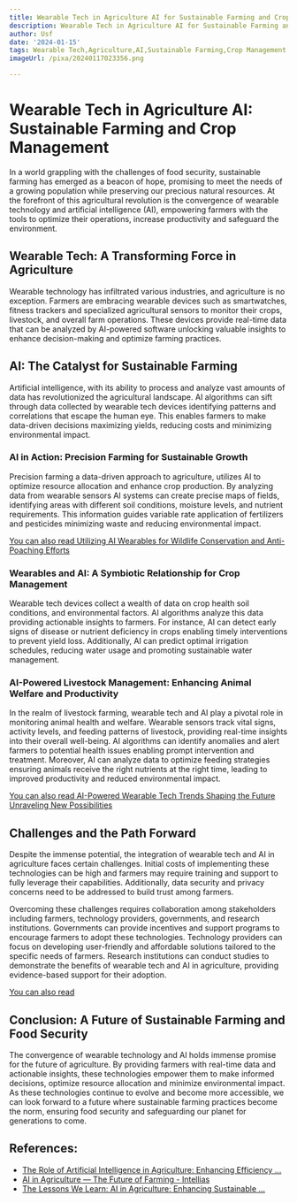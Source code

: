 ```yaml
---
title: Wearable Tech in Agriculture AI for Sustainable Farming and Crop Management
description: Wearable Tech in Agriculture AI for Sustainable Farming and Crop Management
author: Usf
date: '2024-01-15'
tags: Wearable Tech,Agriculture,AI,Sustainable Farming,Crop Management
imageUrl: /pixa/20240117023356.png

---
```

# Wearable Tech in Agriculture AI: Sustainable Farming and Crop Management

In a world  grappling with the challenges of food security, sustainable farming has emerged as a beacon  of hope, promising to  meet the needs of a  growing population while preserving our precious natural resources. At the forefront of  this agricultural revolution is  the  convergence of wearable technology and artificial intelligence (AI), empowering farmers with the tools to optimize their operations, increase productivity and safeguard the environment.

## Wearable Tech: A Transforming Force in Agriculture

Wearable technology  has infiltrated various industries, and agriculture is no exception. Farmers are embracing wearable devices such as smartwatches, fitness trackers and specialized agricultural  sensors to monitor their crops, livestock, and overall  farm operations. These devices provide real-time data that can be analyzed by  AI-powered software  unlocking valuable insights to enhance decision-making and optimize farming practices.

## AI: The Catalyst for Sustainable Farming

Artificial intelligence, with its ability  to process and analyze vast amounts  of data  has revolutionized the agricultural landscape. AI algorithms can sift through data collected by wearable tech devices identifying patterns and correlations that escape the human eye. This  enables farmers to make data-driven decisions  maximizing yields, reducing costs and minimizing environmental impact.

### AI in Action: Precision  Farming for  Sustainable  Growth

Precision farming a data-driven approach  to agriculture, utilizes AI to optimize resource  allocation and enhance crop production. By  analyzing data from wearable sensors AI systems  can create precise maps of  fields, identifying areas  with different soil conditions, moisture levels, and nutrient requirements. This information guides variable rate application of fertilizers and pesticides  minimizing waste and reducing environmental impact.

[You can also read Utilizing AI Wearables for Wildlife Conservation and Anti-Poaching Efforts](Utilizing%20AI%20Wearables%20for%20Wildlife%20Conservation%20and%20Anti-Poaching%20Efforts)


### Wearables and  AI: A Symbiotic Relationship  for Crop Management

Wearable tech devices collect a wealth of data on crop health soil conditions, and environmental factors. AI algorithms analyze this data providing actionable insights to farmers. For instance, AI can detect early signs of disease or nutrient deficiency in crops enabling timely  interventions to  prevent yield loss. Additionally,  AI can  predict optimal  irrigation schedules, reducing water usage and promoting sustainable water management.

### AI-Powered Livestock Management: Enhancing Animal Welfare and Productivity

In the realm of livestock farming, wearable tech and AI play a pivotal role in monitoring animal  health and welfare. Wearable sensors track vital signs, activity levels, and feeding patterns of livestock, providing real-time insights into their overall well-being. AI algorithms can identify  anomalies and alert farmers  to potential health issues enabling prompt intervention and treatment. Moreover, AI can analyze data to optimize feeding strategies ensuring animals  receive the  right nutrients at  the right time, leading to improved productivity  and reduced  environmental  impact.

[You can also read  AI-Powered Wearable Tech Trends Shaping the Future Unraveling  New Possibilities](AI-Powered%20Wearable%20Tech%20Trends%20Shaping%20the%20Future%20Unraveling%20New%20Possibilities)


## Challenges and the Path Forward

Despite the immense potential, the integration of wearable tech and AI in  agriculture faces certain challenges. Initial costs of implementing these technologies can be high and farmers may require training and support to  fully leverage their capabilities. Additionally,  data security  and privacy concerns need to be addressed to build trust among farmers.

Overcoming these challenges requires collaboration among stakeholders  including farmers, technology providers, governments, and research institutions. Governments can provide  incentives and  support programs to encourage farmers to adopt  these technologies. Technology providers can focus on developing user-friendly and  affordable solutions tailored  to the specific needs of farmers. Research institutions can conduct studies to demonstrate  the benefits of wearable tech and AI in agriculture, providing evidence-based support  for their adoption.

[You can also read ]()


## Conclusion: A Future of Sustainable Farming and  Food  Security

The convergence of  wearable technology and AI holds immense promise for the future of  agriculture. By providing farmers with real-time data and actionable insights, these  technologies empower them to make informed decisions, optimize resource allocation and minimize environmental impact. As these technologies continue to evolve and become more accessible, we can look forward to a future  where sustainable farming  practices become the norm, ensuring food security and safeguarding our  planet for generations to come.

## References:
- [The Role of Artificial Intelligence in Agriculture: Enhancing Efficiency ...](https://www.linkedin.com/pulse/role-artificial-intelligence-agriculture-enhancing-efficiency-viraj)
- [AI in Agriculture — The Future of Farming - Intellias](https://intellias.com/artificial-intelligence-in-agriculture/)
- [The Lessons We Learn: AI in Agriculture: Enhancing Sustainable ...](https://www.linkedin.com/pulse/lessons-we-learn-ai-agriculture-enhancing-sustainable-santanu-ghatak)
